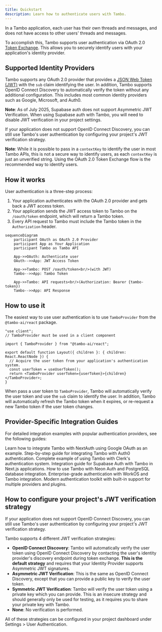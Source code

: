 ```yaml
---
title: Quickstart
description: Learn how to authenticate users with Tambo.
---
```


In a Tambo application, each user has their own threads and messages,
and does not have access to other users' threads and messages.

To accomplish this, Tambo supports user authentication via OAuth 2.0 [Token
Exchange](https://datatracker.ietf.org/doc/html/rfc8693). This allows you to
securely identify users with your application's identity provider.

## Supported Identity Providers

Tambo supports any OAuth 2.0 provider that provides a [JSON Web Token
(JWT)](https://datatracker.ietf.org/doc/html/rfc7519) with the `sub` claim
identifying the user. In addition, Tambo supports OpenID Connect Discovery to
automatically verify the token without any additional configuration. This
includes most common identity providers such as Google, Microsoft, and Auth0.

**Note**: As of July 2025, Supabase auth does not support Asymmetric JWT
Verification. When using Supabase auth with Tambo, you will need to disable JWT
verification in your project settings.

If your application does not support OpenID Connect Discovery, you can still
use Tambo's user authentication by configuring your project's JWT verification
strategy.

**Note**: While it is possible to pass in a `contextKey` to identify the user in
most Tambo APIs, this is not a secure way to identify users, as each `contextKey`
is just an unverified string. Using the OAuth 2.0 Token Exchange flow is the
recommended way to identify users.

## How it works

User authentication is a three-step process:

1. Your application authenticates with the OAuth 2.0 provider and gets back a JWT access token.
2. Your application sends the JWT access token to Tambo on the `/oauth/token`
   endpoint, which will return a Tambo token.
3. Every API request to Tambo must include the Tambo token in the `Authorization` header.

```mermaid
sequenceDiagram
    participant OAuth as OAuth 2.0 Provider
    participant App as Your Application
    participant Tambo as Tambo API

    App->>OAuth: Authenticate user
    OAuth-->>App: JWT Access Token

    App->>Tambo: POST /oauth/token<br/>(with JWT)
    Tambo-->>App: Tambo Token

    App->>Tambo: API requests<br/>(Authorization: Bearer {tambo-token})
    Tambo-->>App: API Response
```

## How to use it

The easiest way to use user authentication is to use `TamboProvider` from the `@tambo-ai/react` package.

```tsx title="layout.tsx"
"use client";
// TamboProvider must be used in a client component

import { TamboProvider } from "@tambo-ai/react";

export default function Layout({ children }: { children: React.ReactNode }) {
  // Acquire the user token from your application's authentication system.
  const userToken = useUserToken();
  return <TamboProvider userToken={userToken}>{children}</TamboProvider>;
}
```

When pass a user token to `TamboProvider`, Tambo will automatically verify the user token and
use the `sub` claim to identify the user. In addition, Tambo will automatically
refresh the Tambo token when it expires, or re-request a new Tambo token if the
user token changes.

## Provider-Specific Integration Guides

For detailed integration examples with popular authentication providers, see the following guides:

<Cards>
  <Card href="/docs/concepts/user-authentication/nextauth" title="NextAuth">
    Learn how to integrate Tambo with NextAuth using Google OAuth as an example.
  </Card>
  <Card href="/docs/concepts/user-authentication/auth0" title="Auth0">
    Step-by-step guide for integrating Tambo with Auth0 authentication.
  </Card>
  <Card href="/docs/concepts/user-authentication/clerk" title="Clerk">
    Complete example of using Tambo with Clerk's authentication system.
  </Card>
  <Card href="/docs/concepts/user-authentication/supabase" title="Supabase">
    Integration guide for Supabase Auth with Tambo in Next.js applications.
  </Card>
  <Card href="/docs/concepts/user-authentication/neon" title="Neon Integration">
    How to use Tambo with Neon Auth and PostgreSQL database integration.
  </Card>
  <Card href="/docs/concepts/user-authentication/workos" title="WorkOS">
    Enterprise-grade authentication with WorkOS and Tambo integration.
  </Card>
  <Card
    href="/docs/concepts/user-authentication/better-auth"
    title="Better Auth"
  >
    Modern authentication toolkit with built-in support for multiple providers
    and plugins.
  </Card>
</Cards>

## How to configure your project's JWT verification strategy

If your application does not support OpenID Connect Discovery, you can still
use Tambo's user authentication by configuring your project's JWT verification
strategy.

Tambo supports 4 different JWT verification strategies:

- **OpenID Connect Discovery**: Tambo will automatically verify the user token
  using OpenID Connect Discovery by contacting the user's identity provider's
  discovery endpoint during token exchange. **This is the default strategy** and
  requires that your Identity Provider supports Asymmetric JWT signatures.
- **Asymmetric JWT Verification**: This is the same as OpenID Connect Discovery, except that you can provide
  a public key to verify the user token.
- **Symmetric JWT Verification**: Tambo will verify the user token using a
  private key which you can provide. This is an insecure strategy and should
  generally only be used for testing, as it requires you to share your private
  key with Tambo.
- **None**: No verification is performed.

All of these strategies can be configured in your project dashboard under
Settings > User Authentication.
